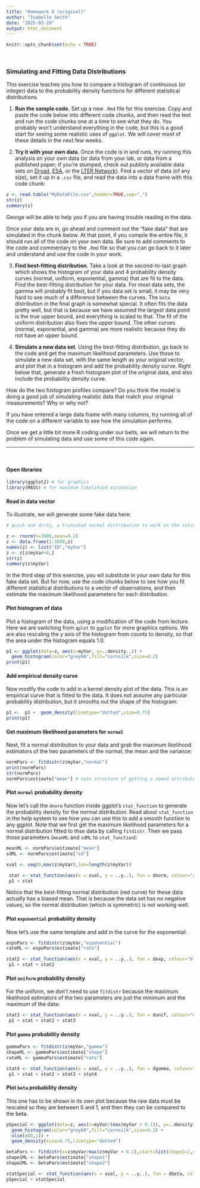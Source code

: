 ```yaml
---
title: "Homework 8 (original)"
author: "Isabelle Smith"
date: "2025-03-19"
output: html_document
---
```


```r
knitr::opts_chunk$set(echo = TRUE)
```

&nbsp;

### Simulating and Fitting Data Distributions

This exercise teaches you how to compare a histogram of continuous (or integer) data to the probability density functions for different statistical distributions.

1. **Run the sample code.** Set up a new `.Rmd` file for this exercise. Copy and paste the code below into different code chunks, and then read the text and run the code chunks one at a time to see what they do. You probably won't understand everything in the code, but this is a good start for seeing some realistic uses of `ggplot`. We will cover most of these details in the next few weeks.

2. **Try it with your own data**. Once the code is in and runs, try running this analysis on your own data (or data from your lab, or data from a published paper; if you're stumped, check out publicly available data sets on [Dryad](https://datadryad.org/search), [ESA](https://data.esa.org), or the [LTER Network](https://lternet.edu/)). Find a vector of data (of any size), set it up in a `.csv` file, and read the data into a data frame with this code chunk:

```r
z <- read.table("MyDataFile.csv",header=TRUE,sep=",")
str(z)
summary(z)
```

George will be able to help you if you are having trouble reading in the data.
  
Once your data are in, go ahead and comment out the "fake data" that are simulated in the chunk below. At that point, if you compile the entire file, it should run all of the code on your own data. Be sure to add comments to the code and commentary to the `.Rmd` file so that you can go back to it later and understand and use the code in your work.

3. **Find best-fitting distribution**. Take a look at the second-to-last graph which shows the histogram of your data and 4 probability density curves (normal, uniform, exponential, gamma) that are fit to the data. Find the best-fitting distribution for your data. For most data sets, the gamma will probably fit best, but if you data set is small, it may be very hard to see much of a difference between the curves. The `beta` distribution in the final graph is somewhat special. It often fits the data pretty well, but that is because we have assumed the largest data point is the true upper bound, and everything is scaled to that. The fit of the uniform distribution also fixes the upper bound. The other curves (normal, exponential, and gamma) are more realistic because they do not have an upper bound. 

5. **Simulate a new data set**. Using the best-fitting distribution, go back to the code and get the maximum likelihood parameters. Use those to simulate a new data set, with the same length as your original vector, and plot that in a histogram and add the probability density curve. Right below that, generate a fresh histogram plot of the original data, and also include the probability density curve. 

How do the two histogram profiles compare? Do you think the model is doing a good job of simulating realistic data that match your original measurements? Why or why not?

If you have entered a large data frame with many columns, try running all of the code on a different variable to see how the simulation performs.

Once we get a little bit more R coding under our belts, we will return to the problem of simulating data and use some of this code again.

___

&nbsp;

#### Open libraries

```r
library(ggplot2) # for graphics
library(MASS) # for maximum likelihood estimation
```

#### Read in data vector

To illustrate, we will generate some fake data here:

```r
# quick and dirty, a truncated normal distribution to work on the solution set

z <- rnorm(n=3000,mean=0.2)
z <- data.frame(1:3000,z)
names(z) <- list("ID","myVar")
z <- z[z$myVar>0,]
str(z)
summary(z$myVar)
```

In the third step of this exercise, you wil substitute in your own data for this fake data set. But for now, use the code chunks below to see how you fit different statistical distributions to a vector of observations, and then estimate the maximum likelihood parameters for each distribution.

#### Plot histogram of data

Plot a histogram of the data, using a modification of the code from lecture. Here we are switching from `qplot` to `ggplot` for more graphics options. We are also rescaling the y axis of the histogram from counts to density, so that the area under the histogram equals 1.0.

```r
p1 <- ggplot(data=z, aes(x=myVar, y=..density..)) +
  geom_histogram(color="grey60",fill="cornsilk",size=0.2) 
print(p1)
```

#### Add empirical density curve

Now modify the code to add in a kernel density plot of the data. This is an empirical curve that is fitted to the data. It does not assume any particular probability distribution, but it smooths out the shape of the histogram:

```r
p1 <-  p1 +  geom_density(linetype="dotted",size=0.75)
print(p1)
```

#### Get maximum likelihood parameters for `normal`

Next, fit a normal distribution to your data and grab the maximum likelihood estimators of the two parameters of the normal, the mean and the variance:

```r
normPars <- fitdistr(z$myVar,"normal")
print(normPars)
str(normPars)
normPars$estimate["mean"] # note structure of getting a named attribute

```
#### Plot `normal` probability density

Now let's call the `dnorm` function inside ggplot's `stat_function` to generate the probability density for the normal distribution. Read about `stat_function` in the help system to see how you can use this to add a smooth function to any ggplot. Note that we first get the maximum likelihood parameters for a normal distribution fitted to thse data by calling `fitdistr`. Then we pass those parameters (`meanML` and `sdML` to `stat_function`):

```r

meanML <- normPars$estimate["mean"]
sdML <- normPars$estimate["sd"]

xval <- seq(0,max(z$myVar),len=length(z$myVar))

 stat <- stat_function(aes(x = xval, y = ..y..), fun = dnorm, colour="red", n = length(z$myVar), args = list(mean = meanML, sd = sdML))
 p1 + stat
```

Notice that the best-fitting normal distribution (red curve) for these data actually has a biased mean. That is because the data set has no negative values, so the normal distribution (which is symmetric) is not working well.

#### Plot `exponential` probability density

Now let's use the same template and add in the curve for the exponential:

```r
expoPars <- fitdistr(z$myVar,"exponential")
rateML <- expoPars$estimate["rate"]

stat2 <- stat_function(aes(x = xval, y = ..y..), fun = dexp, colour="blue", n = length(z$myVar), args = list(rate=rateML))
 p1 + stat + stat2
```

#### Plot `uniform` probability density

For the uniform, we don't need to use `fitdistr` because the maximum likelihood estimators of the two parameters are just the minimum and the maximum of the data:

```r
stat3 <- stat_function(aes(x = xval, y = ..y..), fun = dunif, colour="darkgreen", n = length(z$myVar), args = list(min=min(z$myVar), max=max(z$myVar)))
 p1 + stat + stat2 + stat3
```


#### Plot `gamma` probability density


```r
gammaPars <- fitdistr(z$myVar,"gamma")
shapeML <- gammaPars$estimate["shape"]
rateML <- gammaPars$estimate["rate"]

stat4 <- stat_function(aes(x = xval, y = ..y..), fun = dgamma, colour="brown", n = length(z$myVar), args = list(shape=shapeML, rate=rateML))
 p1 + stat + stat2 + stat3 + stat4
```


#### Plot `beta` probability density
This one has to be shown in its own plot because the raw data must be rescaled so they are between 0 and 1, and then they can be compared to the beta.

```r

pSpecial <- ggplot(data=z, aes(x=myVar/(max(myVar + 0.1)), y=..density..)) +
  geom_histogram(color="grey60",fill="cornsilk",size=0.2) + 
  xlim(c(0,1)) +
  geom_density(size=0.75,linetype="dotted")

betaPars <- fitdistr(x=z$myVar/max(z$myVar + 0.1),start=list(shape1=1,shape2=2),"beta")
shape1ML <- betaPars$estimate["shape1"]
shape2ML <- betaPars$estimate["shape2"]

statSpecial <- stat_function(aes(x = xval, y = ..y..), fun = dbeta, colour="orchid", n = length(z$myVar), args = list(shape1=shape1ML,shape2=shape2ML))
pSpecial + statSpecial
```

